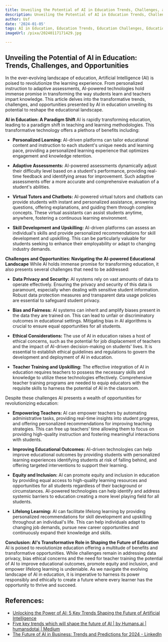 ```yaml
---
title: Unveiling the Potential of AI in Education Trends, Challenges, and Opportunities
description: Unveiling the Potential of AI in Education Trends, Challenges, and Opportunities
author: Usf
date: '2024-01-05'
tags: AI in Education, Education Trends, Education Challenges, Education Opportunities
imageUrl: /pixa/20240117171429.jpg

---
```

##  Unveiling the Potential of AI in Education: Trends, Challenges, and Opportunities

In the ever-evolving  landscape of education, Artificial Intelligence (AI) is poised to  revolutionize the learning  experience. From personalized instruction to adaptive assessments, AI-powered technologies hold immense promise in  transforming the way students  learn and teachers impart knowledge. This article delves into  the transformative trends, challenges, and opportunities  presented by AI in education unveiling its potential to  reshape the  educational landscape.

**AI in Education: A Paradigm Shift**
AI is rapidly transforming education, leading to a paradigm  shift in teaching and learning methodologies. This transformative technology offers a  plethora of benefits including:

-  **Personalized Learning:** AI-driven platforms can tailor educational content and instruction to each student's unique  needs and learning pace, providing a personalized learning experience that optimizes engagement and knowledge retention.

- **Adaptive Assessments:** AI-powered assessments dynamically  adjust their difficulty level  based on a student's performance, providing real-time feedback and  identifying areas for  improvement. Such adaptive assessments offer a more accurate  and comprehensive evaluation of a student's abilities.

- **Virtual Tutors and Chatbots:** AI-powered  virtual tutors and chatbots can provide students with instant and personalized assistance, answering questions, offering explanations, and guiding them through complex concepts. These  virtual  assistants can assist students anytime, anywhere, fostering a continuous learning environment.

- **Skill Development and Upskilling:** AI-driven platforms  can assess an  individual's skills and provide personalized recommendations for skill development and upskilling. This can be particularly valuable for  students seeking to enhance their employability  or adapt to changing industry demands.

**Challenges and Opportunities: Navigating the AI-powered Educational Landscape**
While AI  holds immense promise for  transforming education, it also presents several challenges that need to be  addressed:

- **Data Privacy and Security:** AI systems rely on vast amounts of data to operate effectively. Ensuring the privacy and security of this data is  paramount, especially when dealing with sensitive student information. Robust data protection measures and transparent data usage policies are essential to safeguard student privacy.

- **Bias and Fairness:** AI systems can inherit and amplify biases present  in the data they  are trained on. This can  lead to unfair  or discriminatory outcomes  in educational settings. Mitigating bias in AI algorithms is crucial to ensure equal opportunities for all students.

- **Ethical Considerations:**  The use of  AI  in  education raises a host of ethical concerns, such as the potential for job displacement of teachers and the impact  of AI-driven decision-making on students' lives. It is essential to establish ethical guidelines and regulations  to govern the development and deployment of AI in education.

- **Teacher Training and Upskilling:** The effective integration of AI in education  requires teachers to possess  the necessary skills and knowledge to utilize these technologies effectively. Comprehensive teacher training programs are needed to  equip educators with the requisite skills to  harness the potential of AI in the classroom.

Despite these challenges AI presents a wealth  of opportunities for revolutionizing  education:

- **Empowering Teachers:** AI  can empower teachers by automating administrative tasks,  providing  real-time insights into  student progress, and offering personalized recommendations for improving teaching strategies. This can free up teachers' time allowing them to focus on  providing high-quality instruction and fostering meaningful interactions with students.

- **Improving Educational Outcomes:** AI-driven technologies  can help improve educational outcomes by providing students with personalized learning experiences identifying students at risk of falling behind, and offering  targeted interventions to support their learning.

- **Equity and Inclusion:** AI  can promote  equity and inclusion in education by providing equal access to high-quality  learning resources and opportunities for  all students regardless of their background or circumstances. AI-powered technologies can help identify  and address systemic barriers to education  creating a more level playing field for all students.

- **Lifelong Learning:** AI can facilitate lifelong learning by providing  personalized recommendations for skill development and upskilling throughout an individual's life. This  can  help individuals adapt to changing job demands, pursue  new career  opportunities and continuously expand their knowledge and skills.

**Conclusion: AI's Transformative Role in Shaping the Future of Education**
AI is poised to revolutionize education offering a  multitude of benefits and  transformative opportunities. While challenges remain in addressing data privacy, bias ethical concerns and the need  for teacher training the potential of AI to improve  educational outcomes, promote equity and inclusion, and empower lifelong learning is  undeniable. As we  navigate the  evolving landscape of AI in education, it is imperative to harness its power responsibly and ethically to create a future where every learner has the opportunity to thrive and succeed.

## References:
- [Unlocking the Power of AI: 5 Key Trends Shaping the Future of Artificial Intelligence](https://nextechsol.com/five-trends-of-artificial-intelligence/)
- [Five key trends which will shape the future of AI | by Humans.ai | humansdotai | Medium](https://medium.com/humansdotai/five-key-trends-which-will-shape-the-future-of-ai-75f0b4791b77)
- [The Future of AI in Business: Trends and Predictions for 2024 - LinkedIn](https://www.linkedin.com/pulse/future-ai-business-trends-predictions-2024-gloriousinsight-digital-dcspf)
